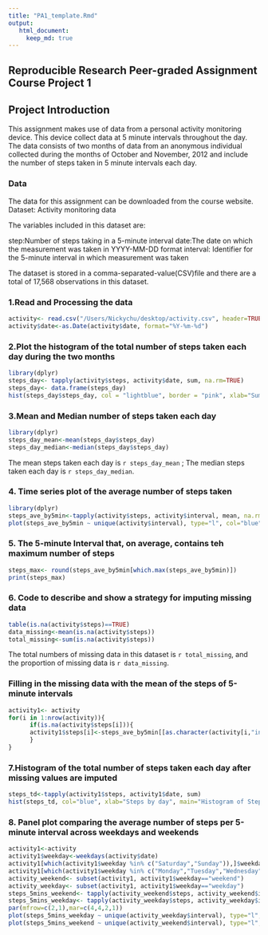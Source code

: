 ```yaml
---
title: "PA1_template.Rmd"
output:
   html_document:
     keep_md: true
---
```

## Reproducible Research Peer-graded Assignment Course Project 1
## Project Introduction
This assignment makes use of data from a personal activity monitoring device. This device collect data at 5 minute intervals throughout the day. The data consists of two months of data from an anonymous individual collected during the months of October and November, 2012 and include the number of steps taken in 5 minute intervals each day.

### Data 
The data for this assignment can be downloaded from the course website.
Dataset: Activity monitoring data

The variables included in this dataset are:

step:Number of steps taking in a 5-minute interval
date:The date on which the measurement was taken in YYYY-MM-DD format
interval: Identifier for the 5-minute interval in which measurement was taken

The dataset is stored in a comma-separated-value(CSV)file and there are a total of 17,568 observations in this dataset.

### 1.Read and Processing the data

```r
activity<- read.csv("/Users/Nickychu/desktop/activity.csv", header=TRUE, sep=",")
activity$date<-as.Date(activity$date, format="%Y-%m-%d")
```

### 2.Plot the histogram of the total number of steps taken each day during the two months


```r
library(dplyr)
steps_day<- tapply(activity$steps, activity$date, sum, na.rm=TRUE)
steps_day<- data.frame(steps_day)
hist(steps_day$steps_day, col = "lightblue", border = "pink", xlab="Sum of Steps per Day", main="Histogram of Steps per Day")
```

### 3.Mean and Median number of steps taken each day

```r
library(dplyr)
steps_day_mean<-mean(steps_day$steps_day)
steps_day_median<-median(steps_day$steps_day)
```
The mean steps taken each day is `r steps_day_mean` ;
The median steps taken each day is `r steps_day_median`.

### 4. Time series plot of the average number of steps taken 

```r
library(dplyr)
steps_ave_by5min<-tapply(activity$steps, activity$interval, mean, na.rm=TRUE)
plot(steps_ave_by5min ~ unique(activity$interval), type="l", col="blue", xlab="5-minute Interval", ylab="Average steps", main="Time Series Plot of Average Steps of 5-minute Interval")
```

### 5. The 5-minute Interval that, on average, contains teh maximum number of steps

```r
steps_max<- round(steps_ave_by5min[which.max(steps_ave_by5min)])
print(steps_max)
```

### 6. Code to describe and show a strategy for imputing missing data

```r
table(is.na(activity$steps)==TRUE)
data_missing<-mean(is.na(activity$steps))
total_missing<-sum(is.na(activity$steps))
```
The total numbers of missing data in this dataset is `r total_missing`, and the proportion of missing data is `r data_missing`.

### Filling in the missing data with the mean of the steps of 5-minute intervals

```r
activity1<- activity
for(i in 1:nrow(activity)){
      if(is.na(activity$steps[i])){
      activity1$steps[i]<-steps_ave_by5min[[as.character(activity[i,"interval"])]]
      }
}
```



### 7.Histogram of the total number of steps taken each day after missing values are imputed
```r
steps_td<-tapply(activity1$steps, activity1$date, sum)
hist(steps_td, col="blue", xlab="Steps by day", main="Histogram of Steps by Day with Missing Data Being Filled")
```

### 8. Panel plot comparing the average number of steps per 5-minute interval across weekdays and weekends

```r
activity1<-activity
activity1$weekday<-weekdays(activity$date)
activity1[which(activity1$weekday %in% c("Saturday","Sunday")),]$weekday<-"weekend"
activity1[which(activity1$weekday %in% c("Monday","Tuesday","Wednesday","Thursday","Friday")),]$weekday<-"weekday"
activity_weekend<- subset(activity1, activity1$weekday=="weekend")
activity_weekday<- subset(activity1, activity1$weekday=="weekday")
steps_5mins_weekend<- tapply(activity_weekend$steps, activity_weekend$interval, mean,na.rm=TRUE)
steps_5mins_weekday<- tapply(activity_weekday$steps, activity_weekday$interval, mean,na.rm=TRUE)
par(mfrow=c(2,1),mar=c(4,4,2,1))
plot(steps_5mins_weekday ~ unique(activity_weekday$interval), type="l", col="blue", xlab="5-minute Interval", ylab="Steps during Weekday", main="Time Series Plot of Average Steps of 5-minute Interval during Weekday")
plot(steps_5mins_weekend ~ unique(activity_weekend$interval), type="l", col="green", xlab="5-minute Interval", ylab="Steps during Weekend", main="Time Series Plot of Average Steps of 5-minute Interval during Weekend")
```
